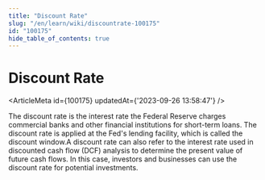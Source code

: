 ```yaml
---
title: "Discount Rate"
slug: "/en/learn/wiki/discountrate-100175"
id: "100175"
hide_table_of_contents: true
---
```



# Discount Rate

<ArticleMeta id={100175} updatedAt={'2023-09-26 13:58:47'} />
<div className='border-solid border-b border-t-0 my-4 border-[var(--ifm-color-gray-300)]' />

The discount rate is the interest rate the Federal Reserve charges commercial banks and other financial institutions for short-term loans. The discount rate is applied at the Fed's lending facility, which is called the discount window.A discount rate can also refer to the interest rate used in discounted cash flow (DCF) analysis to determine the present value of future cash flows. In this case, investors and businesses can use the discount rate for potential investments.
